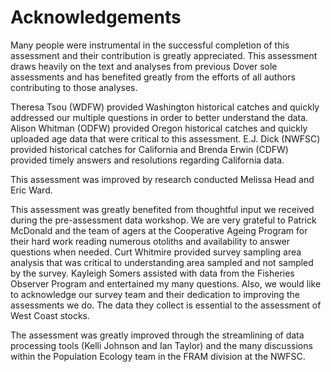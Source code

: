 # Acknowledgements {#sec-acknowledgements}

Many people were instrumental in the successful completion of this assessment and their
contribution is greatly appreciated. This assessment draws heavily on the text and analyses
from previous Dover sole assessments and has benefited greatly from the efforts of all authors
contributing to those analyses.

Theresa Tsou (WDFW) provided Washington historical catches and quickly addressed our multiple questions in order to better understand the data. Alison Whitman (ODFW) provided Oregon historical catches and quickly uploaded age data that were critical to this assessment. E.J. Dick (NWFSC) provided historical catches for California and Brenda Erwin (CDFW) provided timely answers and resolutions regarding California data.

This assessment was improved by research conducted Melissa Head and Eric Ward. 

This assessment was greatly benefited from thoughtful input we received during the pre-assessment data workshop. We
are very grateful to Patrick McDonald and the team of agers at the Cooperative Ageing Program for their hard work
reading numerous otoliths and availability to answer questions when needed. Curt Whitmire
provided survey sampling area analysis that was critical to understanding area sampled and not sampled by the survey. Kayleigh Somers assisted with data from the Fisheries Observer Program and entertained
my many questions. Also, we would like to acknowledge our survey team and their dedication to improving the assessments we do. The data they collect is essential to the assessment of West Coast stocks.

The assessment was greatly improved through the streamlining of data processing tools (Kelli
Johnson and Ian Taylor) and the many discussions within the Population Ecology team in
the FRAM division at the NWFSC.
